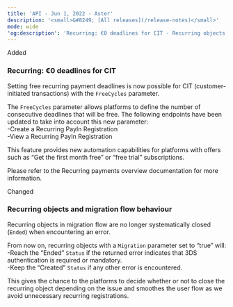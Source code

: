 ```yaml
---  
title: 'API - Jun 1, 2022 - Aster'  
description: '<small>&#8249; [All releases](/release-notes)</small>'  
mode: wide  
'og:description': 'Recurring: €0 deadlines for CIT - Recurring objects and migration flow behaviour'  
---  
```

  
  <div class="pill pill-green rn-pill">Added</div> 
  
### Recurring: €0 deadlines for CIT  

Setting free recurring payment deadlines is now possible for CIT (customer-initiated transactions) with the `FreeCycles` parameter.  

The `FreeCycles` parameter allows platforms to define the number of consecutive deadlines that will be free. The following endpoints have been updated to take into account this new parameter:  
-Create a Recurring PayIn Registration  
-View a Recurring PayIn Registration  

This feature provides new automation capabilities for platforms with offers such as “Get the first month free” or “free trial” subscriptions.  

Please refer to the Recurring payments overview documentation for more information.  
  <div class="pill pill-blue rn-pill">Changed</div> 
  
### Recurring objects and migration flow behaviour  

Recurring objects in migration flow are no longer systematically closed (`Ended`) when encountering an error.  

From now on, recurring objects with a `Migration` parameter set to “true” will:  
-Reach the “Ended” `Status` if the returned error indicates that 3DS authentication is required or mandatory.  
-Keep the “Created” `Status` if any other error is encountered.  

This gives the chance to the platforms to decide whether or not to close the recurring object depending on the issue and smoothes the user flow as we avoid unnecessary recurring registrations.
